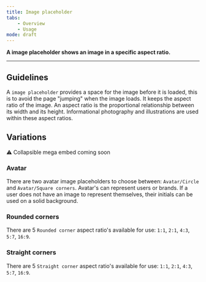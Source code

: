 ```yaml
---
title: Image placeholder
tabs:
    - Overview
    - Usage
mode: draft
---
```



**A image placeholder shows an image in a specific aspect ratio.**
<!--One to two sentences as an introduction to the component-->

***

## Guidelines
<!--List how to use it, sizes, widths, grid interactions, color allowances -->
A `image placeholder` provides a space for the image before it is loaded, this is to avoid the page "jumping" when the image loads. It keeps the aspect ratio of the image. An aspect ratio is the proportional relationship between its width and its height. Informational photography and illustrations are used within these aspect ratios. 


## Variations 


:warning: Collapsible mega embed coming soon

<!--One ### heading per frame in Figma, explaining each component in that frame. One 'content' section per variation if needed -->


### Avatar

There are two avatar image placeholders to choose between: `Avatar/Circle` and `Avatar/Square corners`. Avatar's can represent users or brands. If a user does not have an image to represent themselves, their initials can be used on a solid background. 


### Rounded corners

There are 5 `Rounded corner` aspect ratio's available for use: `1:1`, `2:1`, `4:3`, `5:7`, `16:9`. 


### Straight corners

There are 5 `Straight corner` aspect ratio's available for use: `1:1`, `2:1`, `4:3`, `5:7`, `16:9`. 
